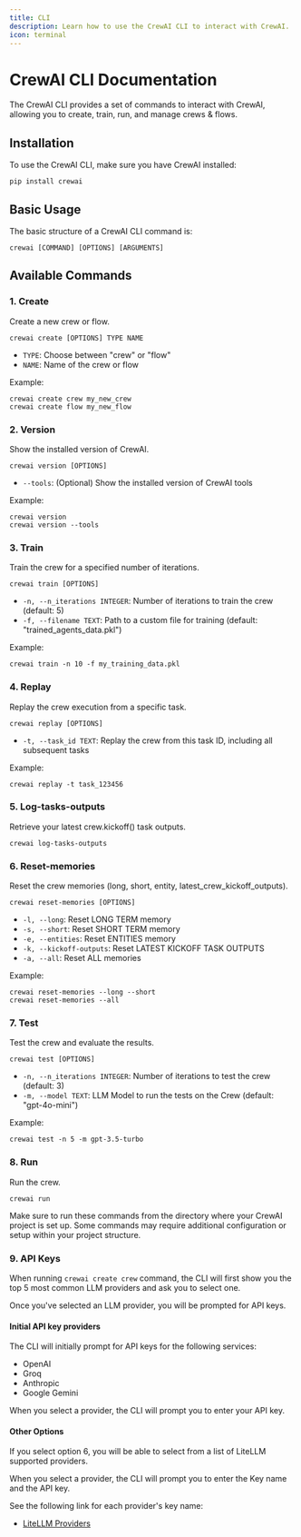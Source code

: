 ```yaml
---
title: CLI
description: Learn how to use the CrewAI CLI to interact with CrewAI.
icon: terminal
---
```


# CrewAI CLI Documentation

The CrewAI CLI provides a set of commands to interact with CrewAI, allowing you to create, train, run, and manage crews & flows.

## Installation

To use the CrewAI CLI, make sure you have CrewAI installed:

```shell
pip install crewai
```

## Basic Usage

The basic structure of a CrewAI CLI command is:

```shell
crewai [COMMAND] [OPTIONS] [ARGUMENTS]
```

## Available Commands

### 1. Create

Create a new crew or flow.

```shell
crewai create [OPTIONS] TYPE NAME
```

- `TYPE`: Choose between "crew" or "flow"
- `NAME`: Name of the crew or flow

Example:
```shell
crewai create crew my_new_crew
crewai create flow my_new_flow
```

### 2. Version

Show the installed version of CrewAI.

```shell
crewai version [OPTIONS]
```

- `--tools`: (Optional) Show the installed version of CrewAI tools

Example:
```shell
crewai version
crewai version --tools
```

### 3. Train

Train the crew for a specified number of iterations.

```shell
crewai train [OPTIONS]
```

- `-n, --n_iterations INTEGER`: Number of iterations to train the crew (default: 5)
- `-f, --filename TEXT`: Path to a custom file for training (default: "trained_agents_data.pkl")

Example:
```shell
crewai train -n 10 -f my_training_data.pkl
```

### 4. Replay

Replay the crew execution from a specific task.

```shell
crewai replay [OPTIONS]
```

- `-t, --task_id TEXT`: Replay the crew from this task ID, including all subsequent tasks

Example:
```shell    
crewai replay -t task_123456
```

### 5. Log-tasks-outputs

Retrieve your latest crew.kickoff() task outputs.

```shell
crewai log-tasks-outputs
```

### 6. Reset-memories

Reset the crew memories (long, short, entity, latest_crew_kickoff_outputs).

```shell
crewai reset-memories [OPTIONS]
```

- `-l, --long`: Reset LONG TERM memory
- `-s, --short`: Reset SHORT TERM memory
- `-e, --entities`: Reset ENTITIES memory
- `-k, --kickoff-outputs`: Reset LATEST KICKOFF TASK OUTPUTS
- `-a, --all`: Reset ALL memories

Example:
```shell
crewai reset-memories --long --short
crewai reset-memories --all
```

### 7. Test

Test the crew and evaluate the results.

```shell
crewai test [OPTIONS]
```

- `-n, --n_iterations INTEGER`: Number of iterations to test the crew (default: 3)
- `-m, --model TEXT`: LLM Model to run the tests on the Crew (default: "gpt-4o-mini")

Example:
```shell
crewai test -n 5 -m gpt-3.5-turbo
```

### 8. Run

Run the crew.

```shell
crewai run
```
<Note>
Make sure to run these commands from the directory where your CrewAI project is set up. 
Some commands may require additional configuration or setup within your project structure.
</Note>


### 9. API Keys

When running ```crewai create crew``` command, the CLI will first show you the top 5 most common LLM providers and ask you to select one.

Once you've selected an LLM provider, you will be prompted for API keys.

#### Initial API key providers

The CLI will initially prompt for API keys for the following services:

* OpenAI
* Groq
* Anthropic
* Google Gemini

When you select a provider, the CLI will prompt you to enter your API key.

#### Other Options

If you select option 6, you will be able to select from a list of LiteLLM supported providers.

When you select a provider, the CLI will prompt you to enter the Key name and the API key.

See the following link for each provider's key name:

* [LiteLLM Providers](https://docs.litellm.ai/docs/providers)
